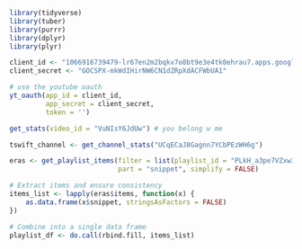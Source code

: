 ```r
library(tidyverse)
library(tuber)
library(purrr)
library(dplyr)
library(plyr)
```

```r
client_id <- "1066916739479-lr67en2m2bqkv7o8bt9e3e4tk0ehrau7.apps.googleusercontent.com"
client_secret <- "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"
```

```r
# use the youtube oauth 
yt_oauth(app_id = client_id,
         app_secret = client_secret,
         token = '')
```

```r
get_stats(video_id = "VuNIsY6JdUw") # you belong w me
```

```r
tswift_channel <- get_channel_stats("UCqECaJ8Gagnn7YCbPEzWH6g")
```

```r
eras <- get_playlist_items(filter = list(playlist_id = "PLkH_a3pe7VZxw3cKMV9XnwsGaFNn7Xs1s"), 
                           part = "snippet", simplify = FALSE)

# Extract items and ensure consistency
items_list <- lapply(eras$items, function(x) {
    as.data.frame(x$snippet, stringsAsFactors = FALSE)
})

# Combine into a single data frame
playlist_df <- do.call(rbind.fill, items_list)  
```
